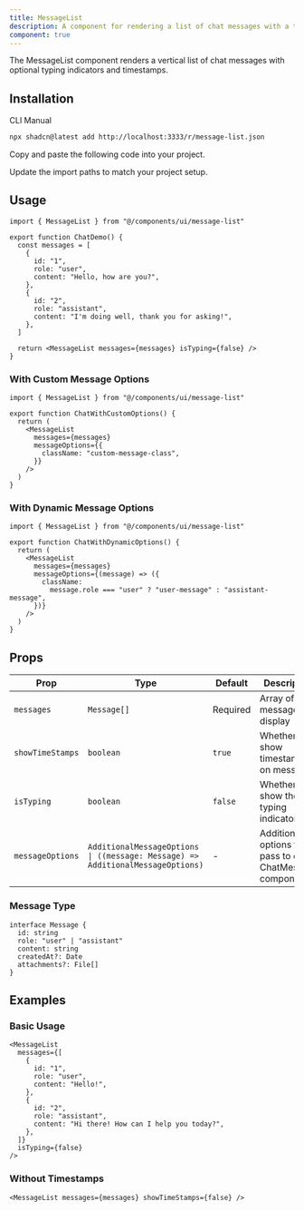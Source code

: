 ```yaml
---
title: MessageList
description: A component for rendering a list of chat messages with a typing indicator.
component: true
---
```


<ComponentPreview
  name="message-list-demo"
  title="MessageList"
  description="A list of chat messages with typing indicator."
/>

The MessageList component renders a vertical list of chat messages with optional typing indicators and timestamps.

## Installation

<Tabs defaultValue="cli">

<TabsList>
  <TabsTrigger value="cli">CLI</TabsTrigger>
  <TabsTrigger value="manual">Manual</TabsTrigger>
</TabsList>

<TabsContent value="cli">

```bash
npx shadcn@latest add http://localhost:3333/r/message-list.json
```

</TabsContent>

<TabsContent value="manual">

<Steps>

<Step>Copy and paste the following code into your project.</Step>

<ComponentSource name="message-list" />

<Step>Update the import paths to match your project setup.</Step>

</Steps>

</TabsContent>

</Tabs>

## Usage

```tsx
import { MessageList } from "@/components/ui/message-list"

export function ChatDemo() {
  const messages = [
    {
      id: "1",
      role: "user",
      content: "Hello, how are you?",
    },
    {
      id: "2",
      role: "assistant",
      content: "I'm doing well, thank you for asking!",
    },
  ]

  return <MessageList messages={messages} isTyping={false} />
}
```

### With Custom Message Options

```tsx
import { MessageList } from "@/components/ui/message-list"

export function ChatWithCustomOptions() {
  return (
    <MessageList
      messages={messages}
      messageOptions={{
        className: "custom-message-class",
      }}
    />
  )
}
```

### With Dynamic Message Options

```tsx
import { MessageList } from "@/components/ui/message-list"

export function ChatWithDynamicOptions() {
  return (
    <MessageList
      messages={messages}
      messageOptions={(message) => ({
        className:
          message.role === "user" ? "user-message" : "assistant-message",
      })}
    />
  )
}
```

## Props

| Prop             | Type                                                                           | Default  | Description                                              |
| ---------------- | ------------------------------------------------------------------------------ | -------- | -------------------------------------------------------- |
| `messages`       | `Message[]`                                                                    | Required | Array of messages to display                             |
| `showTimeStamps` | `boolean`                                                                      | `true`   | Whether to show timestamps on messages                   |
| `isTyping`       | `boolean`                                                                      | `false`  | Whether to show the typing indicator                     |
| `messageOptions` | `AdditionalMessageOptions \| ((message: Message) => AdditionalMessageOptions)` | -        | Additional options to pass to each ChatMessage component |

### Message Type

```tsx
interface Message {
  id: string
  role: "user" | "assistant"
  content: string
  createdAt?: Date
  attachments?: File[]
}
```

## Examples

### Basic Usage

```tsx
<MessageList
  messages={[
    {
      id: "1",
      role: "user",
      content: "Hello!",
    },
    {
      id: "2",
      role: "assistant",
      content: "Hi there! How can I help you today?",
    },
  ]}
  isTyping={false}
/>
```

### Without Timestamps

```tsx
<MessageList messages={messages} showTimeStamps={false} />
```
